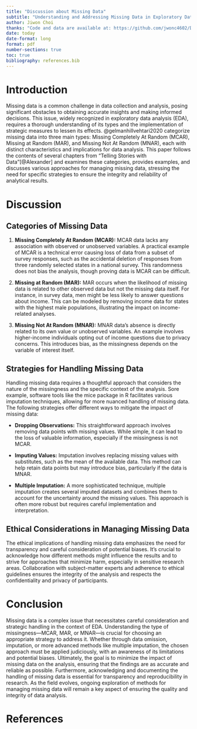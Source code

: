 ```yaml
---
title: "Discussion about Missing Data"
subtitle: "Understanding and Addressing Missing Data in Exploratory Data Analysis"
author: Jiwon Choi
thanks: "Code and data are available at: https://github.com/jwonc4602/Discussion-about-Missing-Data. Reviewed by Heyucheng Zhang, and updated the paper based on the feedback."
date: today
date-format: long
format: pdf
number-sections: true
toc: true
bibliography: references.bib
---
```


# Introduction

Missing data is a common challenge in data collection and analysis, posing significant obstacles to obtaining accurate insights and making informed decisions. This issue, widely recognized in exploratory data analysis (EDA), requires a thorough understanding of its types and the implementation of strategic measures to lessen its effects. @gelmanhillvehtari2020 categorize missing data into three main types: Missing Completely At Random (MCAR), Missing at Random (MAR), and Missing Not At Random (MNAR), each with distinct characteristics and implications for data analysis. This paper follows the contents of several chapters from "Telling Stories with Data"[@Alexander] and examines these categories, provides examples, and discusses various approaches for managing missing data, stressing the need for specific strategies to ensure the integrity and reliability of analytical results.

# Discussion

## Categories of Missing Data

1. **Missing Completely At Random (MCAR):** MCAR data lacks any association with observed or unobserved variables. A practical example of MCAR is a technical error causing loss of data from a subset of survey responses, such as the accidental deletion of responses from three randomly selected states in a national survey. This randomness does not bias the analysis, though proving data is MCAR can be difficult.

2. **Missing at Random (MAR):** MAR occurs when the likelihood of missing data is related to other observed data but not the missing data itself. For instance, in survey data, men might be less likely to answer questions about income. This can be modeled by removing income data for states with the highest male populations, illustrating the impact on income-related analyses.

3. **Missing Not At Random (MNAR):** MNAR data's absence is directly related to its own value or unobserved variables. An example involves higher-income individuals opting out of income questions due to privacy concerns. This introduces bias, as the missingness depends on the variable of interest itself.

## Strategies for Handling Missing Data

Handling missing data requires a thoughtful approach that considers the nature of the missingness and the specific context of the analysis. Sore example, software tools like the mice package in R facilitates various imputation techniques, allowing for more nuanced handling of missing data. The following strategies offer different ways to mitigate the impact of missing data:

- **Dropping Observations:** This straightforward approach involves removing data points with missing values. While simple, it can lead to the loss of valuable information, especially if the missingness is not MCAR.

- **Imputing Values:** Imputation involves replacing missing values with substitutes, such as the mean of the available data. This method can help retain data points but may introduce bias, particularly if the data is MNAR.

- **Multiple Imputation:** A more sophisticated technique, multiple imputation creates several imputed datasets and combines them to account for the uncertainty around the missing values. This approach is often more robust but requires careful implementation and interpretation.

## Ethical Considerations in Managing Missing Data
The ethical implications of handling missing data emphasizes the need for transparency and careful consideration of potential biases. It's crucial to acknowledge how different methods might influence the results and to strive for approaches that minimize harm, especially in sensitive research areas. Collaboration with subject-matter experts and adherence to ethical guidelines ensures the integrity of the analysis and respects the confidentiality and privacy of participants.

# Conclusion
Missing data is a complex issue that necessitates careful consideration and strategic handling in the context of EDA. Understanding the type of missingness—MCAR, MAR, or MNAR—is crucial for choosing an appropriate strategy to address it. Whether through data omission, imputation, or more advanced methods like multiple imputation, the chosen approach must be applied judiciously, with an awareness of its limitations and potential biases. Ultimately, the goal is to minimize the impact of missing data on the analysis, ensuring that the findings are as accurate and reliable as possible. Furthermore, acknowledging and documenting the handling of missing data is essential for transparency and reproducibility in research. As the field evolves, ongoing exploration of methods for managing missing data will remain a key aspect of ensuring the quality and integrity of data analysis.

\newpage


# References


